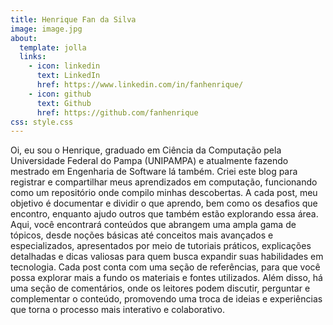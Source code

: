 ```yaml
---
title: Henrique Fan da Silva
image: image.jpg
about:
  template: jolla
  links:
    - icon: linkedin
      text: LinkedIn
      href: https://www.linkedin.com/in/fanhenrique/
    - icon: github
      text: Github
      href: https://github.com/fanhenrique
css: style.css
---
```


Oi, eu sou o Henrique, graduado em Ciência da Computação pela Universidade Federal do Pampa (UNIPAMPA) e atualmente fazendo mestrado em Engenharia de Software lá também. Criei este blog para registrar e compartilhar meus aprendizados em computação, funcionando como um repositório onde compilo minhas descobertas. A cada post, meu objetivo é documentar e dividir o que aprendo, bem como os desafios que encontro, enquanto ajudo outros que também estão explorando essa área. Aqui, você encontrará conteúdos que abrangem uma ampla gama de tópicos, desde noções básicas até conceitos mais avançados e especializados, apresentados por meio de tutoriais práticos, explicações detalhadas e dicas valiosas para quem busca expandir suas habilidades em tecnologia. Cada post conta com uma seção de referências, para que você possa explorar mais a fundo os materiais e fontes utilizados. Além disso, há uma seção de comentários, onde os leitores podem discutir, perguntar e complementar o conteúdo, promovendo uma troca de ideias e experiências que torna o processo mais interativo e colaborativo.
